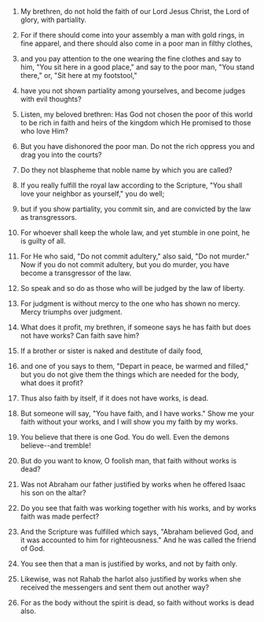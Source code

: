 
1. My brethren, do not hold the faith of our Lord Jesus Christ, the Lord of glory, with partiality.

2. For if there should come into your assembly a man with gold rings, in fine apparel, and there should also come in a poor man in filthy clothes,

3. and you pay attention to the one wearing the fine clothes and say to him, "You sit here in a good place," and say to the poor man, "You stand there," or, "Sit here at my footstool,"

4. have you not shown partiality among yourselves, and become judges with evil thoughts?

5. Listen, my beloved brethren: Has God not chosen the poor of this world to be rich in faith and heirs of the kingdom which He promised to those who love Him?

6. But you have dishonored the poor man. Do not the rich oppress you and drag you into the courts?

7. Do they not blaspheme that noble name by which you are called?

8. If you really fulfill the royal law according to the Scripture, "You shall love your neighbor as yourself," you do well;

9. but if you show partiality, you commit sin, and are convicted by the law as transgressors.

10. For whoever shall keep the whole law, and yet stumble in one point, he is guilty of all.

11. For He who said, "Do not commit adultery," also said, "Do not murder." Now if you do not commit adultery, but you do murder, you have become a transgressor of the law.

12. So speak and so do as those who will be judged by the law of liberty.

13. For judgment is without mercy to the one who has shown no mercy. Mercy triumphs over judgment.

14. What does it profit, my brethren, if someone says he has faith but does not have works? Can faith save him?

15. If a brother or sister is naked and destitute of daily food,

16. and one of you says to them, "Depart in peace, be warmed and filled," but you do not give them the things which are needed for the body, what does it profit?

17. Thus also faith by itself, if it does not have works, is dead.

18. But someone will say, "You have faith, and I have works." Show me your faith without your works, and I will show you my faith by my works.

19. You believe that there is one God. You do well. Even the demons believe--and tremble!

20. But do you want to know, O foolish man, that faith without works is dead?

21. Was not Abraham our father justified by works when he offered Isaac his son on the altar?

22. Do you see that faith was working together with his works, and by works faith was made perfect?

23. And the Scripture was fulfilled which says, "Abraham believed God, and it was accounted to him for righteousness." And he was called the friend of God.

24. You see then that a man is justified by works, and not by faith only.

25. Likewise, was not Rahab the harlot also justified by works when she received the messengers and sent them out another way?

26. For as the body without the spirit is dead, so faith without works is dead also.


